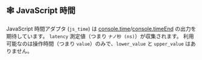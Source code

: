## 🕸 JavaScript 時間

JavaScript 時間アダプタ (`js_time`) は [console.time](https://developer.mozilla.org/en-US/docs/Web/API/console/time)/[console.timeEnd](https://developer.mozilla.org/en-US/docs/Web/API/console/timeEnd) の出力を期待しています。
`latency` 測定値（つまり `ナノ秒 (ns)`）が収集されます。
利用可能なのは操作時間（つまり `value`）のみで、`lower_value` と `upper_value` はありません。